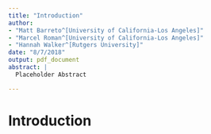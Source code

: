 ```yaml
---
title: "Introduction"
author: 
- "Matt Barreto^[University of California-Los Angeles]"
- "Marcel Roman^[University of California-Los Angeles]"
- "Hannah Walker^[Rutgers University]"
date: "8/7/2018"
output: pdf_document
abstract: |
  Placeholder Abstract

---
```


\pagebreak


# Introduction 